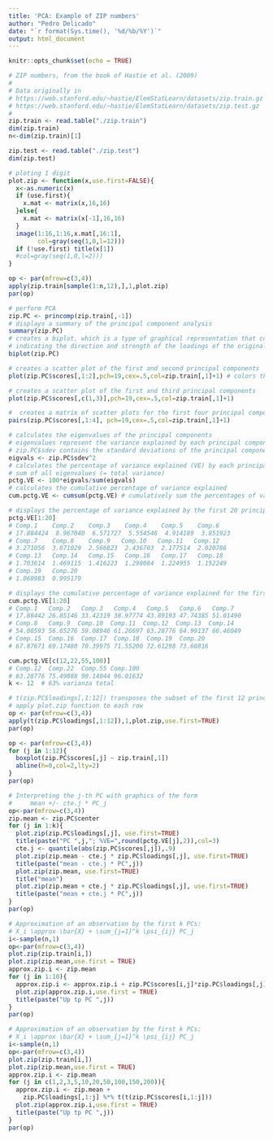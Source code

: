 ```yaml
---
title: 'PCA: Example of ZIP numbers'
author: "Pedro Delicado"
date: "`r format(Sys.time(), '%d/%b/%Y')`"
output: html_document
---
```


```r
knitr::opts_chunk$set(echo = TRUE)
```

```r
# ZIP numbers, from the book of Hastie et al. (2009)
#
# Data originally in
# https://web.stanford.edu/~hastie/ElemStatLearn/datasets/zip.train.gz
# https://web.stanford.edu/~hastie/ElemStatLearn/datasets/zip.test.gz
#
zip.train <- read.table("./zip.train")
dim(zip.train)
n<-dim(zip.train)[1]

zip.test <- read.table("./zip.test")
dim(zip.test)
```

```r
# ploting 1 digit
plot.zip <- function(x,use.first=FALSE){
  x<-as.numeric(x)
  if (use.first){
    x.mat <- matrix(x,16,16)
  }else{
    x.mat <- matrix(x[-1],16,16)
  }
  image(1:16,1:16,x.mat[,16:1],
        col=gray(seq(1,0,l=12)))
  if (!use.first) title(x[1])
  #col=gray(seq(1,0,l=2)))
}
```

```r
op <- par(mfrow=c(3,4))
apply(zip.train[sample(1:n,12),],1,plot.zip)
par(op)
```

```r
# perform PCA
zip.PC <- princomp(zip.train[,-1])
# displays a summary of the principal component analysis 
summary(zip.PC)
# creates a biplot, which is a type of graphical representation that combines a scatter plot of the data points with arrows 
# indicating the direction and strength of the loadings of the original variables on the principal components
biplot(zip.PC)
```

```r
# creates a scatter plot of the first and second principal components
plot(zip.PC$scores[,1:2],pch=19,cex=.5,col=zip.train[,1]+1) # colors the points based on the class labels in the first column
```

```r
# creates a scatter plot of the first and third principal components
plot(zip.PC$scores[,c(1,3)],pch=19,cex=.5,col=zip.train[,1]+1)
```

```r
#  creates a matrix of scatter plots for the first four principal components
pairs(zip.PC$scores[,1:4], pch=19,cex=.5,col=zip.train[,1]+1)
```

```r
# calculates the eigenvalues of the principal components
# eigenvalues represent the variance explained by each principal component
# zip.PC$sdev contains the standard deviations of the principal components, and squaring them yields the eigenvalues
eigvals <- zip.PC$sdev^2
# calculates the percentage of variance explained (VE) by each principal component
# sum of all eigenvalues (= total variance)
pctg.VE <- 100*eigvals/sum(eigvals)
# calculates the cumulative percentage of variance explained
cum.pctg.VE <- cumsum(pctg.VE) # cumulatively sum the percentages of variance explained from the first principal component to the current one

# displays the percentage of variance explained by the first 20 principal components
pctg.VE[1:20]
# Comp.1    Comp.2    Comp.3    Comp.4    Comp.5    Comp.6 
# 17.884424  8.967040  6.571727  5.554546  4.914189  3.851923 
# Comp.7    Comp.8    Comp.9   Comp.10   Comp.11   Comp.12 
# 3.271056  3.071029  2.566823  2.436703  2.177514  2.020786 
# Comp.13   Comp.14   Comp.15   Comp.16   Comp.17   Comp.18 
# 1.703614  1.469115  1.416223  1.298084  1.224955  1.152249 
# Comp.19   Comp.20 
# 1.060983  0.995179 

# displays the cumulative percentage of variance explained for the first 20 principal components
cum.pctg.VE[1:20]
# Comp.1   Comp.2   Comp.3   Comp.4   Comp.5   Comp.6   Comp.7 
# 17.88442 26.85146 33.42319 38.97774 43.89193 47.74385 51.01490 
# Comp.8   Comp.9  Comp.10  Comp.11  Comp.12  Comp.13  Comp.14 
# 54.08593 56.65276 59.08946 61.26697 63.28776 64.99137 66.46049 
# Comp.15  Comp.16  Comp.17  Comp.18  Comp.19  Comp.20 
# 67.87671 69.17480 70.39975 71.55200 72.61298 73.60816 

cum.pctg.VE[c(12,22,55,100)]
# Comp.12  Comp.22  Comp.55 Comp.100 
# 63.28776 75.49888 90.14044 96.01632 
k <- 12  # 63% varianza total
```

```r
# t(zip.PC$loadings[,1:12]) transposes the subset of the first 12 principal component loadings so that each row corresponds to one principal component
# apply plot.zip function to each row
op <- par(mfrow=c(3,4))
apply(t(zip.PC$loadings[,1:12]),1,plot.zip,use.first=TRUE)
par(op) 
```

```r
op <- par(mfrow=c(3,4))
for (j in 1:12){
  boxplot(zip.PC$scores[,j] ~ zip.train[,1])
  abline(h=0,col=2,lty=2)
}
par(op)
```

```r
# Interpreting the j-th PC with graphics of the form
#     mean +/- cte.j * PC_j
op<-par(mfrow=c(3,4))
zip.mean <- zip.PC$center
for (j in 1:k){
  plot.zip(zip.PC$loadings[,j], use.first=TRUE)
  title(paste("PC ",j,"; %VE=",round(pctg.VE[j],2)),col=3)
  cte.j <- quantile(abs(zip.PC$scores[,j]),.9)
  plot.zip(zip.mean - cte.j * zip.PC$loadings[,j], use.first=TRUE)
  title(paste("mean - cte.j * PC",j))
  plot.zip(zip.mean, use.first=TRUE)
  title("mean")
  plot.zip(zip.mean + cte.j * zip.PC$loadings[,j], use.first=TRUE)
  title(paste("mean + cte.j * PC",j))
}
par(op)
```

```r
# Approximation of an observation by the first k PCs:
# X_i \approx \bar{X} + \sum_{j=1}^k \psi_{ij} PC_j
i<-sample(n,1)
op<-par(mfrow=c(3,4))
plot.zip(zip.train[i,])
plot.zip(zip.mean,use.first = TRUE)
approx.zip.i <- zip.mean
for (j in 1:10){
  approx.zip.i <- approx.zip.i + zip.PC$scores[i,j]*zip.PC$loadings[,j]
  plot.zip(approx.zip.i,use.first = TRUE)
  title(paste("Up tp PC ",j))
}
par(op)
```

```r
# Approximation of an observation by the first k PCs:
# X_i \approx \bar{X} + \sum_{j=1}^k \psi_{ij} PC_j
i<-sample(n,1)
op<-par(mfrow=c(3,4))
plot.zip(zip.train[i,])
plot.zip(zip.mean,use.first = TRUE)
approx.zip.i <- zip.mean
for (j in c(1,2,3,5,10,20,50,100,150,200)){
  approx.zip.i <- zip.mean + 
    zip.PC$loadings[,1:j] %*% t(t(zip.PC$scores[i,1:j]))
  plot.zip(approx.zip.i,use.first = TRUE)
  title(paste("Up tp PC ",j))
}
par(op)
```